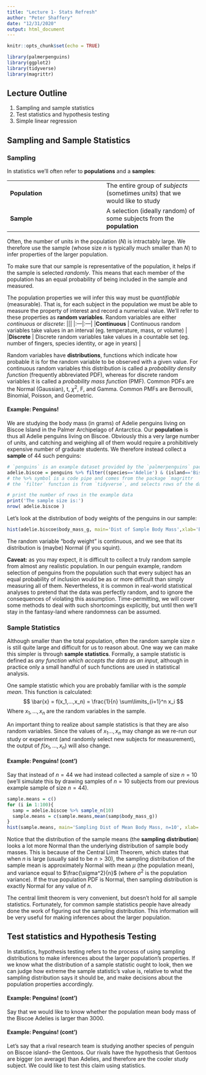 ```yaml
---
title: "Lecture 1- Stats Refresh"
author: "Peter Shaffery"
date: "12/31/2020"
output: html_document
---
```


```r
knitr::opts_chunk$set(echo = TRUE)

```

```r
library(palmerpenguins)
library(ggplot2)
library(tidyverse)
library(magrittr)
```

## Lecture Outline
1. Sampling and sample statistics
2. Test statistics and hypothesis testing
3. Simple linear regression


## Sampling and Sample Statistics

### Sampling
In statistics we'll often refer to  **populations** and a **samples**:

|||
|:---|:---|
|**Population** | The entire group of *subjects* (sometimes *units*) that we would like to study|
|**Sample** | A selection (ideally random) of some subjects from the **population**|

Often, the number of units in the population ($N$) is intractably large. We therefore use the sample (whose size $n$ is typically much smaller than $N$) to infer properties of the larger population.

To make sure that our sample is representative of the population, it helps if the sample is selected *randomly*. This means that each member of the population has an equal probability of being included in the sample and measured. 

The population properties we will infer this way must be *quantifiable* (measurable). That is, for each subject in the population we must be able to measure the property of interest and record a numerical value.  We'll refer to these properties as **random variables**. Random variables are either *continuous* or *discrete*:
|||
|:---|:---|
|**Continuous** | Continuous random variables take values in an interval (eg. temperature, mass, or volume) |
|**Discrete** | Discrete random variables take values in a countable set (eg. number of fingers, species identity, or age in years) |

Random variables have **distributions**, functions which indicate how probable it is for the random variable to be observed with a given value. For continuous random variables this distribution is called a *probability density function* (frequently abbreviated PDF), whereas for discrete random variables it is called a *probability mass function* (PMF). Common PDFs are the Normal (Gaussian), t, $\chi^2$, F, and Gamma. Common PMFs are Bernoulli, Binomial, Poisson, and Geometric.

#### Example: Penguins!
We are studying the body mass (in grams) of Adelie penguins living on Biscoe Island in the Palmer Archipelago of Antarctica. Our **population** is thus all Adelie penguins living on Biscoe. Obviously this a very large number of units, and catching and weighing all of them would require a prohibitively expensive number of graduate students. We therefore instead collect a **sample** of 44 such penguins:
```r
# `penguins` is an example dataset provided by the `palmerpenguins` package. For this example we only need a subset of the data:
adelie.biscoe = penguins %>% filter((species=='Adelie') & (island=='Biscoe')) 
# the %>% symbol is a code pipe and comes from the package `magrittr
# the `filter` function is from `tidyverse`, and selects rows of the data based on the criteria provided as an argument, here species and island

# print the number of rows in the example data
print('The sample size is:')
nrow( adelie.biscoe )
```

Let's look at the distribution of body weights of the penguins in our sample:
```r
hist(adelie.biscoe$body_mass_g, main='Dist of Sample Body Mass',xlab='Body Mass (g)')
```

The random variable "body weight" is continuous, and we see that its distribution is (maybe) Normal (if you squint).

**Caveat:** as you may expect, it is difficult to collect a truly random sample from almost any realistic population. In our penguin example, random selection of penguins from the population such that every subject has an equal probability of inclusion would be as or more difficult than simply measuring all of them. Nevertheless, it is common in real-world statistical analyses to pretend that the data was perfectly random, and to ignore the consequences of violating this assumption. Time-permitting, we will cover some methods to deal with such shortcomings explicitly, but until then we'll stay in the fantasy-land where randomness can be assumed.  

### Sample Statistics
Although smaller than the total population, often the random sample size $n$ is still quite large and difficult for us to reason about. One way we can make this simpler is through **sample statistics**. Formally, a sample statistic is defined as *any function which accepts the data as an input*, although in practice only a small handful of such functions are used in statistical analysis.

One sample statistic which you are probably familiar with is the *sample mean*. This function is calculated:
$$
\bar{x} = f(x_1,...,x_n) = \frac{1}{n} \sum\limits_{i=1}^n x_i
$$
Where $x_1,...,x_n$ are the random variables in the sample.

An important thing to realize about sample statistics is that they are also random variables. Since the values of $x_1...,x_n$ may change as we re-run our study or experiment (and randomly select new subjects for measurement), the output of $f(x_1,...,x_n)$ will also change.

#### Example: Penguins! (cont')
Say that instead of $n=44$ we had instead collected a sample of size $n=10$ (we'll simulate this by drawing samples of $n=10$ subjects from our previous example sample of size $n=44$).
```r
sample.means = c()
for (i in 1:100){
  samp = adelie.biscoe %>% sample_n(10)
  sample.means = c(sample.means,mean(samp$body_mass_g))
}
hist(sample.means, main='Sampling Dist of Mean Body Mass, n=10', xlab='Sample Mean Body Mass (g)')
```
Notice that the distribution of the sample means (the **sampling distribution**) looks a lot more Normal than the underlying distribution of sample body masses. This is because of the Central Limit Theorem, which states that when $n$ is large (usually said to be $n>30$), the sampling distribution of the sample mean is approximately Normal with mean $\mu$ (the population mean), and variance equal to $\frac{\sigma^2}{n}$ (where $\sigma^2$ is the population variance). If the true population PDF is Normal, then sampling distribution is exactly Normal for any value of $n$.

The central limit theorem is very convenient, but doesn't hold for all sample statistics. Fortunately, for common sample statistics people have already done the work of figuring out the sampling distribution. This information will be very useful for making inferences about the larger population.

## Test statistics and Hypothesis Testing
In statistics, hypothesis testing refers to the process of using sampling distributions to make inferences about the larger population's properties. If we know what the distribution of a sample statistic ought to look, then we can judge how extreme the sample statistic's value is, relative to what the sampling distribution says it should be, and make decisions about the population properties accordingly.

#### Example: Penguins! (cont')
Say that we would like to know whether the population mean body mass of the Biscoe Adelies is larger than $3000$.

#### Example: Penguins! (cont')
Let's say that a rival research team is studying another species of penguin on Biscoe island-- the Gentoos. Our rivals have the hypothesis that Gentoos are bigger (on average) than Adelies, and therefore are the cooler study subject. We could like to test this claim using statistics.